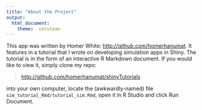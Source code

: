 ```yaml
---
title: "About the Project"
output: 
  html_document:
    theme:  cerulean
---
```


This app was written by Homer White:  <http://github.com/homerhanumat>.  It features in a tutorial that I wrote on developing simulation apps in Shiny.  The tutorial is in the form of an interactive R Markdown document.  If you would like to view it, simply clone my repo:

><a href = "http://github.com/homerhanumat/shinyTutorials" target = "_blank">http://github.com/homerhanumat/shinyTutorials</a>


into your own computer, locate the (awkwardly-named) file `sim_tutorial_Rmd/tutorial_sim.Rmd`, open it in R Studio and click Run Document.